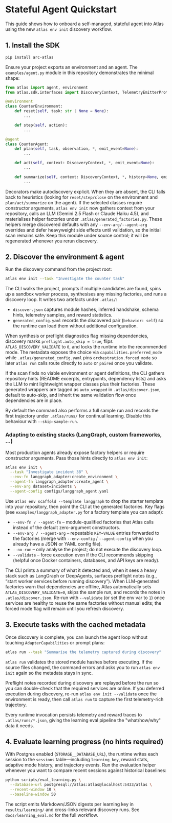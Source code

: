 # Stateful Agent Quickstart

This guide shows how to onboard a self-managed, stateful agent into Atlas using
the new `atlas env init` discovery workflow.

## 1. Install the SDK

```bash
pip install arc-atlas
```

Ensure your project exports an environment and an agent. The
`examples/agent.py` module in this repository demonstrates the
minimal shape:

```python
from atlas import agent, environment
from atlas.sdk.interfaces import DiscoveryContext, TelemetryEmitterProtocol

@environment
class CounterEnvironment:
    def reset(self, task: str | None = None):
        ...

    def step(self, action):
        ...

@agent
class CounterAgent:
    def plan(self, task, observation, *, emit_event=None):
        ...

    def act(self, context: DiscoveryContext, *, emit_event=None):
        ...

    def summarize(self, context: DiscoveryContext, *, history=None, emit_event=None):
        ...
```

Decorators make autodiscovery explicit. When they are absent, the CLI falls back
to heuristics (looking for `reset/step/close` on the environment and
`plan/act/summarize` on the agent). If the selected classes require constructor
arguments, `atlas env init` now gathers context from your repository, calls an
LLM (Gemini 2.5 Flash or Claude Haiku 4.5), and materialises helper factories
under `.atlas/generated_factories.py`. These helpers merge discovered defaults
with any `--env-arg/--agent-arg` overrides and defer heavyweight side effects
until validation, so the initial scan remains safe. Keep this module under
source control; it will be regenerated whenever you rerun discovery.

## 2. Discover the environment & agent

Run the discovery command from the project root:

```bash
atlas env init --task "Investigate the counter task"
```

The CLI walks the project, prompts if multiple candidates are found, spins up a
sandbox worker process, synthesises any missing factories, and runs a discovery
loop. It writes two artefacts under
`.atlas/`:

- `discover.json` captures module hashes, inferred handshake, schema hints,
  telemetry samples, and reward statistics.
- `generated_config.yaml` records the discovered pair (`behavior: self`) so the
  runtime can load them without additional configuration.

When synthesis or preflight diagnostics flag missing dependencies, discovery
marks `preflight.auto_skip = true`, flips `ATLAS_DISCOVERY_VALIDATE` to `0`, and
locks the runtime into the recommended mode. The metadata exposes the choice via
`capabilities.preferred_mode` while `.atlas/generated_config.yaml` pins
`orchestration.forced_mode` so later `atlas run` calls route directly to `auto`
or `paired` once you validate.

If the scan finds no viable environment or agent definitions, the CLI gathers
repository hints (README excerpts, entrypoints, dependency lists) and asks the
LLM to mint lightweight wrapper classes plus their factories. These generated
wrappers are tagged as `auto_wrapped` in `.atlas/discover.json`, default to
auto-skip, and inherit the same validation flow once dependencies are in place.

By default the command also performs a full sample run and records the first
trajectory under `.atlas/runs/` for continual learning. Disable this behaviour
with `--skip-sample-run`.

### Adapting to existing stacks (LangGraph, custom frameworks, …)

Most production agents already expose factory helpers or require constructor
arguments. Pass those hints directly to `atlas env init`:

```bash
atlas env init \
  --task "Investigate incident 38" \
  --env-fn langgraph_adapter:create_environment \
  --agent-fn langgraph_adapter:create_agent \
  --env-arg dataset=incidents \
  --agent-config configs/langgraph_agent.yaml
```

Use `atlas env scaffold --template langgraph` to drop the starter template into your
repository, then point the CLI at the generated factories. Key flags (see
`examples/langgraph_adapter.py` for a factory template you can adapt):

- `--env-fn / --agent-fn` – module-qualified factories that Atlas calls instead
  of the default zero-argument constructors.
- `--env-arg / --agent-arg` – repeatable `KEY=VALUE` entries forwarded to the
  factories (merge with `--env-config` / `--agent-config` when you already have
  a JSON or YAML config file).
- `--no-run` – only analyse the project; do not execute the discovery loop.
- `--validate` – force execution even if the CLI recommends skipping (helpful
  once Docker containers, databases, and API keys are ready).

The CLI prints a summary of what it detected and, when it sees a heavy stack
such as LangGraph or DeepAgents, surfaces preflight notes (e.g., “start worker
services before running discovery”). When LLM-generated factories warn that
dependencies are offline, Atlas automatically sets `ATLAS_DISCOVERY_VALIDATE=0`,
skips the sample run, and records the notes in `.atlas/discover.json`. Re-run
with `--validate` (or set the env var to `1`) once services are healthy to reuse
the same factories without manual edits; the forced mode flag will remain until
you refresh discovery.

## 3. Execute tasks with the cached metadata

Once discovery is complete, you can launch the agent loop without touching
`AdapterCapabilities` or prompt plans:

```bash
atlas run --task "Summarise the telemetry captured during discovery"
```

`atlas run` validates the stored module hashes before executing. If the source
files changed, the command errors and asks you to run `atlas env init` again so
the metadata stays in sync.

Preflight notes recorded during discovery are replayed before the run so you can
double-check that the required services are online. If you deferred execution
during discovery, re-run `atlas env init --validate` once the environment is
ready, then call `atlas run` to capture the first telemetry-rich trajectory.

Every runtime invocation persists telemetry and reward traces to
`.atlas/runs/*.json`, giving the learning eval pipeline the "what/how/why" data
it needs.

## 4. Evaluate learning progress (no hints required)

With Postgres enabled (`STORAGE__DATABASE_URL`), the runtime writes each session to the `sessions` table—including
`learning_key`, reward stats, adaptive mode history, and trajectory events. Run the evaluation helper whenever you want
to compare recent sessions against historical baselines:

```bash
python scripts/eval_learning.py \
  --database-url postgresql://atlas:atlas@localhost:5433/atlas \
  --recent-window 10 \
  --baseline-window 50
```

The script emits Markdown/JSON digests per learning key in `results/learning/` and cross-links relevant discovery runs.
See `docs/learning_eval.md` for the full workflow.
